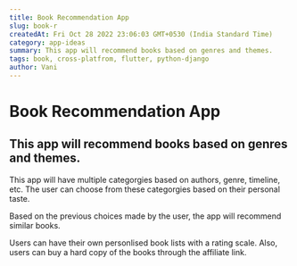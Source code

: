 ```yaml
--- 
title: Book Recommendation App
slug: book-r
createdAt: Fri Oct 28 2022 23:06:03 GMT+0530 (India Standard Time)
category: app-ideas
summary: This app will recommend books based on genres and themes.
tags: book, cross-platfrom, flutter, python-django
author: Vani
---
```


# Book Recommendation App

## This app will recommend books based on genres and themes.

This app will have multiple categorgies based on authors, genre, timeline, etc. The user can choose from these categorgies based on their personal taste. 

Based on the previous choices made by the user, the app will recommend similar books.

Users can have their own personlised book lists with a rating scale. Also, users can buy a hard copy of the books through the affiliate link.